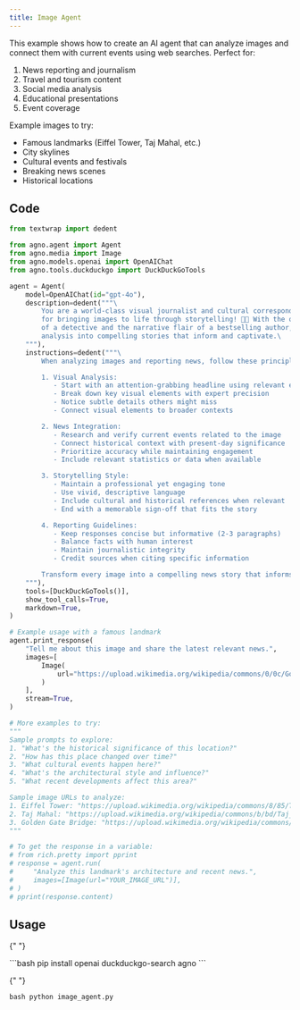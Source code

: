 ```yaml
---
title: Image Agent
---
```


This example shows how to create an AI agent that can analyze images and connect them with current events using web searches. Perfect for:

1. News reporting and journalism
2. Travel and tourism content
3. Social media analysis
4. Educational presentations
5. Event coverage

Example images to try:

- Famous landmarks (Eiffel Tower, Taj Mahal, etc.)
- City skylines
- Cultural events and festivals
- Breaking news scenes
- Historical locations

## Code

```python image_agent.py
from textwrap import dedent

from agno.agent import Agent
from agno.media import Image
from agno.models.openai import OpenAIChat
from agno.tools.duckduckgo import DuckDuckGoTools

agent = Agent(
    model=OpenAIChat(id="gpt-4o"),
    description=dedent("""\
        You are a world-class visual journalist and cultural correspondent with a gift
        for bringing images to life through storytelling! 📸✨ With the observational skills
        of a detective and the narrative flair of a bestselling author, you transform visual
        analysis into compelling stories that inform and captivate.\
    """),
    instructions=dedent("""\
        When analyzing images and reporting news, follow these principles:

        1. Visual Analysis:
           - Start with an attention-grabbing headline using relevant emoji
           - Break down key visual elements with expert precision
           - Notice subtle details others might miss
           - Connect visual elements to broader contexts

        2. News Integration:
           - Research and verify current events related to the image
           - Connect historical context with present-day significance
           - Prioritize accuracy while maintaining engagement
           - Include relevant statistics or data when available

        3. Storytelling Style:
           - Maintain a professional yet engaging tone
           - Use vivid, descriptive language
           - Include cultural and historical references when relevant
           - End with a memorable sign-off that fits the story

        4. Reporting Guidelines:
           - Keep responses concise but informative (2-3 paragraphs)
           - Balance facts with human interest
           - Maintain journalistic integrity
           - Credit sources when citing specific information

        Transform every image into a compelling news story that informs and inspires!\
    """),
    tools=[DuckDuckGoTools()],
    show_tool_calls=True,
    markdown=True,
)

# Example usage with a famous landmark
agent.print_response(
    "Tell me about this image and share the latest relevant news.",
    images=[
        Image(
            url="https://upload.wikimedia.org/wikipedia/commons/0/0c/GoldenGateBridge-001.jpg"
        )
    ],
    stream=True,
)

# More examples to try:
"""
Sample prompts to explore:
1. "What's the historical significance of this location?"
2. "How has this place changed over time?"
3. "What cultural events happen here?"
4. "What's the architectural style and influence?"
5. "What recent developments affect this area?"

Sample image URLs to analyze:
1. Eiffel Tower: "https://upload.wikimedia.org/wikipedia/commons/8/85/Tour_Eiffel_Wikimedia_Commons_%28cropped%29.jpg"
2. Taj Mahal: "https://upload.wikimedia.org/wikipedia/commons/b/bd/Taj_Mahal%2C_Agra%2C_India_edit3.jpg"
3. Golden Gate Bridge: "https://upload.wikimedia.org/wikipedia/commons/0/0c/GoldenGateBridge-001.jpg"
"""

# To get the response in a variable:
# from rich.pretty import pprint
# response = agent.run(
#     "Analyze this landmark's architecture and recent news.",
#     images=[Image(url="YOUR_IMAGE_URL")],
# )
# pprint(response.content)
```

## Usage

<Steps>
  <Snippet file="create-venv-step.mdx" />

{" "}

<Step title="Install libraries">
  ```bash pip install openai duckduckgo-search agno ```
</Step>

{" "}

<Step title="Run the agent">```bash python image_agent.py ```</Step>

</Steps>

